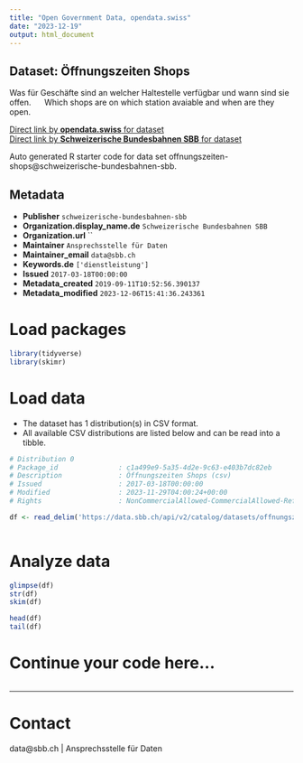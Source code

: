 ```yaml
---
title: "Open Government Data, opendata.swiss"
date: "2023-12-19"
output: html_document
---
```


## Dataset: Öffnungszeiten Shops

Was für Geschäfte sind an welcher Haltestelle verfügbar und wann sind sie offen.      Which shops are on which station avaiable and when are they open. 

[Direct link by **opendata.swiss** for dataset](https://opendata.swiss/de/dataset/offnungszeiten-shops1)<br>
[Direct link by **Schweizerische Bundesbahnen SBB** for dataset](https://data.sbb.ch/explore/dataset/offnungszeiten-shops/)

Auto generated R starter code for data set offnungszeiten-shops@schweizerische-bundesbahnen-sbb.

## Metadata

- **Publisher** `schweizerische-bundesbahnen-sbb`
- **Organization.display_name.de** `Schweizerische Bundesbahnen SBB`
- **Organization.url** ``
- **Maintainer** `Ansprechsstelle für Daten`
- **Maintainer_email** `data@sbb.ch`
- **Keywords.de** `['dienstleistung']`
- **Issued** `2017-03-18T00:00:00`
- **Metadata_created** `2019-09-11T10:52:56.390137`
- **Metadata_modified** `2023-12-06T15:41:36.243361`


# Load packages

```r

library(tidyverse)
library(skimr)

```

# Load data

-   The dataset has 1 distribution(s) in CSV format.
-   All available CSV distributions are listed below and can be read into a tibble.

```r

# Distribution 0
# Package_id               : c1a499e9-5a35-4d2e-9c63-e403b7dc82eb
# Description              : Öffnungszeiten Shops (csv)
# Issued                   : 2017-03-18T00:00:00
# Modified                 : 2023-11-29T04:00:24+00:00
# Rights                   : NonCommercialAllowed-CommercialAllowed-ReferenceRequired

df <- read_delim('https://data.sbb.ch/api/v2/catalog/datasets/offnungszeiten-shops/exports/csv')



```

# Analyze data

```r

glimpse(df)
str(df)
skim(df)

head(df)
tail(df)

```

# Continue your code here...

```r

```

------------------------------------------------------------------------

# Contact

data@sbb.ch | Ansprechsstelle für Daten
